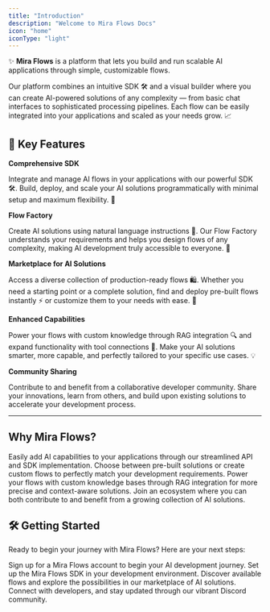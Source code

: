 ```yaml
---
title: "Introduction"
description: "Welcome to Mira Flows Docs"
icon: "home"
iconType: "light"
---
```


✨ **Mira Flows** is a platform that lets you build and run scalable AI applications through simple, customizable flows.

Our platform combines an intuitive SDK 🛠️ and a visual builder where you can create AI-powered solutions of any complexity — from basic chat interfaces to sophisticated processing pipelines. Each flow can be easily integrated into your applications and scaled as your needs grow. 📈

## 🚀 Key Features

**Comprehensive SDK**

Integrate and manage AI flows in your applications with our powerful SDK 🛠️. Build, deploy, and scale your AI solutions programmatically with minimal setup and maximum flexibility. 🚀

**Flow Factory**

Create AI solutions using natural language instructions 💬. Our Flow Factory understands your requirements and helps you design flows of any complexity, making AI development truly accessible to everyone. 🌟

**Marketplace for AI Solutions**

Access a diverse collection of production-ready flows 🛍️. Whether you need a starting point or a complete solution, find and deploy pre-built flows instantly ⚡ or customize them to your needs with ease. 🔧

**Enhanced Capabilities**

Power your flows with custom knowledge through RAG integration 🔍 and expand functionality with tool connections 🔗. Make your AI solutions smarter, more capable, and perfectly tailored to your specific use cases. 💡

**Community Sharing**

Contribute to and benefit from a collaborative developer community. Share your innovations, learn from others, and build upon existing solutions to accelerate your development process.

***

## Why Mira Flows?

<CardGroup cols={2}>
  <Card title="Simplified Integration" icon="screwdriver-wrench">
    Easily add AI capabilities to your applications through our streamlined API and SDK implementation.
  </Card>

  <Card title="Flexible Development" icon="gear">
    Choose between pre-built solutions or create custom flows to perfectly match your development requirements.
  </Card>

  <Card title="Enhanced Intelligence" icon="lightbulb">
    Power your flows with custom knowledge bases through RAG integration for more precise and context-aware solutions.
  </Card>

  <Card title="Community-Driven Innovation" icon="people-group">
    Join an ecosystem where you can both contribute to and benefit from a growing collection of AI solutions.
  </Card>
</CardGroup>

## 🛠️ Getting Started

Ready to begin your journey with Mira Flows? Here are your next steps:

<CardGroup cols={2}>
  <Card title="1. Create Your Account" icon="key" href="https://console.mira.network/">
    Sign up for a Mira Flows account to begin your AI development journey.
  </Card>

  <Card title="2. Install the SDK" icon="download" href="./installation.md">
    Set up the Mira Flows SDK in your development environment.
  </Card>

  <Card title="3. Explore the Platform" icon="globe" href="https://console.mira.network/">
    Discover available flows and explore the possibilities in our marketplace of AI solutions.
  </Card>

  <Card title="4. Join the Community" icon="messages" href="https://discord.gg/QmFgbdVw">
    Connect with developers, and stay updated through our vibrant Discord community.
  </Card>
</CardGroup>